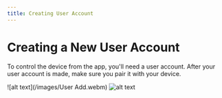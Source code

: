 ```yaml
---
title: Creating User Account
---
```

# Creating a New User Account

To control the device from the app, you'll need a user account. After your user account is made, make sure you pair it with your device.

![alt text](/images/User Add.webm)
![alt text](/images/test.jpg)